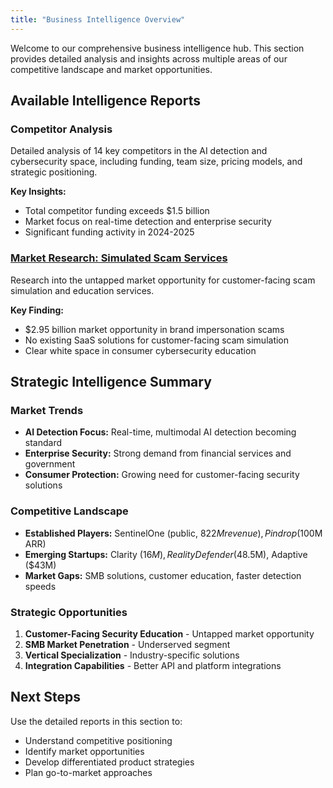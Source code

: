 ```yaml
---
title: "Business Intelligence Overview"
---
```


Welcome to our comprehensive business intelligence hub. This section provides detailed analysis and insights across multiple areas of our competitive landscape and market opportunities.

## Available Intelligence Reports

### Competitor Analysis
Detailed analysis of 14 key competitors in the AI detection and cybersecurity space, including funding, team size, pricing models, and strategic positioning.

**Key Insights:**
- Total competitor funding exceeds $1.5 billion
- Market focus on real-time detection and enterprise security
- Significant funding activity in 2024-2025

### [Market Research: Simulated Scam Services](/business/market-research-simulated-scams)
Research into the untapped market opportunity for customer-facing scam simulation and education services.

**Key Finding:**
- $2.95 billion market opportunity in brand impersonation scams
- No existing SaaS solutions for customer-facing scam simulation
- Clear white space in consumer cybersecurity education

## Strategic Intelligence Summary

### Market Trends
- **AI Detection Focus:** Real-time, multimodal AI detection becoming standard
- **Enterprise Security:** Strong demand from financial services and government
- **Consumer Protection:** Growing need for customer-facing security solutions

### Competitive Landscape
- **Established Players:** SentinelOne (public, $822M revenue), Pindrop ($100M ARR)
- **Emerging Startups:** Clarity ($16M), RealityDefender ($48.5M), Adaptive ($43M)
- **Market Gaps:** SMB solutions, customer education, faster detection speeds

### Strategic Opportunities
1. **Customer-Facing Security Education** - Untapped market opportunity
2. **SMB Market Penetration** - Underserved segment
3. **Vertical Specialization** - Industry-specific solutions
4. **Integration Capabilities** - Better API and platform integrations

## Next Steps

Use the detailed reports in this section to:
- Understand competitive positioning
- Identify market opportunities
- Develop differentiated product strategies
- Plan go-to-market approaches 
